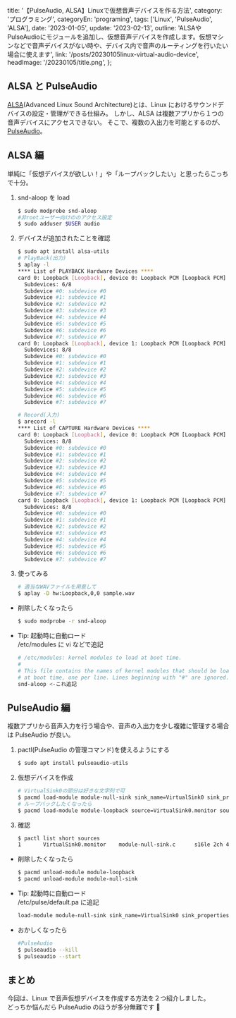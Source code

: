 
  title: '【PulseAudio, ALSA】Linuxで仮想音声デバイスを作る方法',
  category: 'プログラミング',
  categoryEn: 'programing',
  tags: ['Linux', 'PulseAudio', 'ALSA'],
  date: '2023-01-05',
  update: '2023-02-13',
  outline:
    'ALSAやPulseAudioにモジュールを追加し、仮想音声デバイスを作成します。仮想マシンなどで音声デバイスがない時や、デバイス内で音声のルーティングを行いたい場合に使えます',
  link: '/posts/20230105linux-virtual-audio-device',
  headImage: '/20230105/title.png',
};

## ALSA と PulseAudio

[ALSA](https://www.alsa-project.org/wiki/Main_Page)(Advanced Linux Sound Architecture)とは、Linux におけるサウンドデバイスの設定・管理ができる仕組み。
しかし、ALSA は複数アプリから１つの音声デバイスにアクセスできない。
そこで、複数の入出力を可能とするのが、[PulseAudio](https://pulse.audio/)。

## ALSA 編

単純に「仮想デバイスが欲しい！」や「ループバックしたい」と思ったらこっちで十分。

1. snd-aloop を load

   ```bash
   $ sudo modprobe snd-aloop
   #非rootユーザー向けののアクセス設定
   $ sudo adduser $USER audio
   ```

2. デバイスが追加されたことを確認

   ```bash
   $ sudo apt install alsa-utils
   # PlayBack(出力)
   $ aplay -l
   **** List of PLAYBACK Hardware Devices ****
   card 0: Loopback [Loopback], device 0: Loopback PCM [Loopback PCM]
     Subdevices: 6/8
     Subdevice #0: subdevice #0
     Subdevice #1: subdevice #1
     Subdevice #2: subdevice #2
     Subdevice #3: subdevice #3
     Subdevice #4: subdevice #4
     Subdevice #5: subdevice #5
     Subdevice #6: subdevice #6
     Subdevice #7: subdevice #7
   card 0: Loopback [Loopback], device 1: Loopback PCM [Loopback PCM]
     Subdevices: 8/8
     Subdevice #0: subdevice #0
     Subdevice #1: subdevice #1
     Subdevice #2: subdevice #2
     Subdevice #3: subdevice #3
     Subdevice #4: subdevice #4
     Subdevice #5: subdevice #5
     Subdevice #6: subdevice #6
     Subdevice #7: subdevice #7

   # Record(入力)
   $ arecord -l
   **** List of CAPTURE Hardware Devices ****
   card 0: Loopback [Loopback], device 0: Loopback PCM [Loopback PCM]
     Subdevices: 8/8
     Subdevice #0: subdevice #0
     Subdevice #1: subdevice #1
     Subdevice #2: subdevice #2
     Subdevice #3: subdevice #3
     Subdevice #4: subdevice #4
     Subdevice #5: subdevice #5
     Subdevice #6: subdevice #6
     Subdevice #7: subdevice #7
   card 0: Loopback [Loopback], device 1: Loopback PCM [Loopback PCM]
     Subdevices: 8/8
     Subdevice #0: subdevice #0
     Subdevice #1: subdevice #1
     Subdevice #2: subdevice #2
     Subdevice #3: subdevice #3
     Subdevice #4: subdevice #4
     Subdevice #5: subdevice #5
     Subdevice #6: subdevice #6
     Subdevice #7: subdevice #7
   ```

3. 使ってみる

   ```bash
   # 適当なWAVファイルを用意して
   $ aplay -D hw:Loopback,0,0 sample.wav
   ```

- 削除したくなったら

  ```bash
  $ sudo modprobe -r snd-aloop
  ```

- Tip: 起動時に自動ロード  
   /etc/modules に vi などで追記
  ```sh
  # /etc/modules: kernel modules to load at boot time.
  #
  # This file contains the names of kernel modules that should be loaded
  # at boot time, one per line. Lines beginning with "#" are ignored.
  snd-aloop <-これ追記
  ```

## PulseAudio 編

複数アプリから音声入力を行う場合や、音声の入出力を少し複雑に管理する場合は PulseAudio が良い。

1. pactl(PulseAudio の管理コマンド)を使えるようにする
   ```bash
   $ sudo apt install pulseaudio-utils
   ```
2. 仮想デバイスを作成

   ```bash
   # VirtualSink0の部分は好きな文字列で可
   $ pacmd load-module module-null-sink sink_name=VirtualSink0 sink_properties=device.description=VirtualSink0
   # ループバックしたくなったら
   $ pacmd load-module module-loopback source=VirtualSink0.monitor source_dont_move=true
   ```

3. 確認
   ```bash
   $ pactl list short sources
   1       VirtualSink0.monitor    module-null-sink.c      s16le 2ch 44100Hz       SUSPENDED
   ```

- 削除したくなったら

  ```bash
  $ pacmd unload-module module-loopback
  $ pacmd unload-module module-null-sink
  ```

- Tip: 起動時に自動ロード  
  /etc/pulse/default.pa に追記

  ```sh
  load-module module-null-sink sink_name=VirtualSink0 sink_properties=device.description=VirtualSink0
  ```

- おかしくなったら

  ```bash
  #PulseAudio
  $ pulseaudio --kill
  $ pulseaudio --start
  ```

## まとめ

今回は、Linux で音声仮想デバイスを作成する方法を２つ紹介しました。  
どっちか悩んだら PulseAudio のほうが多分無難です 🍵

<Meta title={meta.title} description={meta.outline} url={meta.link}></Meta>
